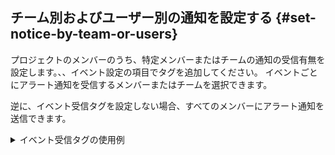 ## チーム別およびユーザー別の通知を設定する {#set-notice-by-team-or-users}

プロジェクトのメンバーのうち、特定メンバーまたはチームの通知の受信有無を設定します。<Cmdname sid="metrics" className="uitext" />、<Cmdname sid="anomaly_detection" className="uitext" />、<Cmdname sid="log" className="uitext" />イベント設定の<Cmdname sid="event_tag" className="uitext" />項目でタグを追加してください。 イベントごとにアラート通知を受信するメンバーまたはチームを選択できます。

逆に、イベント受信タグを設定しない場合、すべてのメンバーにアラート通知を送信できます。

<details>
<summary>イベント受信タグの使用例</summary>

イベント受信タグの使用例を使用して、チーム別またはユーザー別によるアラート通知を送信する設定方法について説明します。次のように、チームごとに異なるアラート通知を設定します。

| 通知の種類             |           サーバーチームの受信有無          |          DevOpsチームの受信有無         |
| ----------------- | :-----------------------------: | :-----------------------------: |
| メトリクスアラートの通知      | <span class='emoji-ok'>✅</span> | <span class='emoji-no'>❌</span> |
| 異常値検知の警告通知        | <span class='emoji-ok'>✅</span> | <span class='emoji-ok'>✅</span> |
| ログのリアルタイムアラート通知   | <span class='emoji-no'>❌</span> | <span class='emoji-ok'>✅</span> |

1. **イベント受信の設定** (<Cmdname sid="event_statistic" className="uitext" /> > <Cmdname sid="eventNoti" className="uitext" />)

   <ImgLang img='set-event-tag-01.png' desc='ユーザー別イベント受信設定' />

   プロジェクトに属するメンバーのうち、サーバーチーム所属は、`サーバーチーム`、DevOps所属は`DevOpsチーム`とイベント受信タグを設定してください。

2. **メトリクスアラート通知の設定** (<Cmdname sid="event_statistic" className="uitext" /> > <Cmdname sid="event_setting" className="uitext" /> > <Cmdname sid="metrics" className="uitext" /> > <Cmdname sid="add_notification" className="uitext" /> > <Cmdname sid="eventNoti" className="uitext" />)

   <ImgLang img='set-event-tag-02.png' desc='ユーザー別イベント受信設定' />

   <Cmdname sid="add_tag" className="uitext" />または<LinkImage img="ico-add.svg" desc="追加アイコン" />ボタンをクリックします。タグ一覧から目的のタグを選択するか、新しいタグを作成します。メトリクスイベントの通知を`サーバーチーム`に設定した例です。

3. **ログのリアルタイムアラート通知設定** (<Cmdname sid="event_statistic" className="uitext" /> > <Cmdname sid="event_setting" className="uitext" /> > <Cmdname sid="log" className="uitext" /> > <Cmdname sid="add_notification" className="uitext" /> > <Cmdname sid="event_tag" className="uitext" />)

   <ImgLang img='set-event-tag-03.png' desc='ユーザー別イベント受信設定' />

   <Cmdname sid="add_tag" className="uitext" />または<LinkImage img="ico-add.svg" desc="追加アイコン" />ボタンをクリックしてください。タグ一覧から目的のタグを選択するか、新しいタグを作成してください。ログのリアルタイムイベントの通知を`DevOpsチーム`に設定した場合です。

4. 異常値検知イベントは、すべてのメンバーにアラート通知を送信するため、イベント受信タグを設定しません。

</details>

